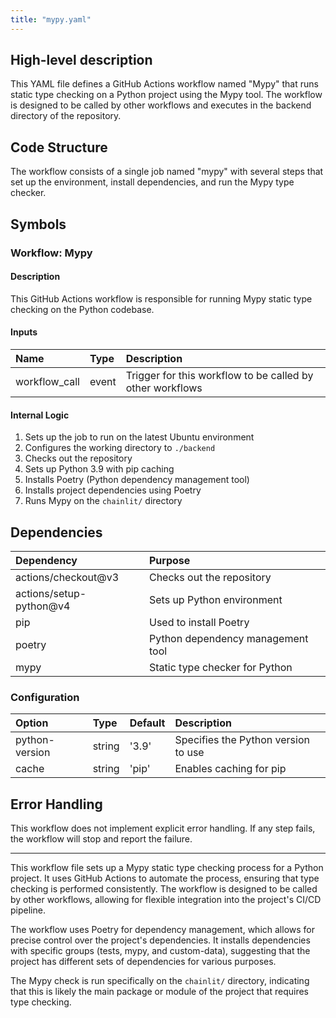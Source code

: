 ```yaml
---
title: "mypy.yaml"
---
```


## High-level description
This YAML file defines a GitHub Actions workflow named "Mypy" that runs static type checking on a Python project using the Mypy tool. The workflow is designed to be called by other workflows and executes in the backend directory of the repository.

## Code Structure
The workflow consists of a single job named "mypy" with several steps that set up the environment, install dependencies, and run the Mypy type checker.

## Symbols

### Workflow: Mypy
#### Description
This GitHub Actions workflow is responsible for running Mypy static type checking on the Python codebase.

#### Inputs
| Name | Type | Description |
|:-----|:-----|:------------|
| workflow_call | event | Trigger for this workflow to be called by other workflows |

#### Internal Logic
1. Sets up the job to run on the latest Ubuntu environment
2. Configures the working directory to `./backend`
3. Checks out the repository
4. Sets up Python 3.9 with pip caching
5. Installs Poetry (Python dependency management tool)
6. Installs project dependencies using Poetry
7. Runs Mypy on the `chainlit/` directory

## Dependencies
| Dependency | Purpose |
|:-----------|:--------|
| actions/checkout@v3 | Checks out the repository |
| actions/setup-python@v4 | Sets up Python environment |
| pip | Used to install Poetry |
| poetry | Python dependency management tool |
| mypy | Static type checker for Python |

### Configuration
| Option | Type | Default | Description |
|:-------|:-----|:--------|:------------|
| python-version | string | '3.9' | Specifies the Python version to use |
| cache | string | 'pip' | Enables caching for pip |

## Error Handling
This workflow does not implement explicit error handling. If any step fails, the workflow will stop and report the failure.

___

This workflow file sets up a Mypy static type checking process for a Python project. It uses GitHub Actions to automate the process, ensuring that type checking is performed consistently. The workflow is designed to be called by other workflows, allowing for flexible integration into the project's CI/CD pipeline.

The workflow uses Poetry for dependency management, which allows for precise control over the project's dependencies. It installs dependencies with specific groups (tests, mypy, and custom-data), suggesting that the project has different sets of dependencies for various purposes.

The Mypy check is run specifically on the `chainlit/` directory, indicating that this is likely the main package or module of the project that requires type checking.